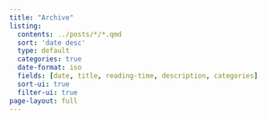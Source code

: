 ```yaml
---
title: "Archive"
listing:
  contents: ../posts/*/*.qmd
  sort: 'date desc'
  type: default
  categories: true
  date-format: iso
  fields: [date, title, reading-time, description, categories]
  sort-ui: true
  filter-ui: true
page-layout: full
---
```

